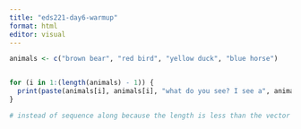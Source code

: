 ```yaml
---
title: "eds221-day6-warmup"
format: html
editor: visual
---
```


```r
animals <- c("brown bear", "red bird", "yellow duck", "blue horse")


for (i in 1:(length(animals) - 1)) {
  print(paste(animals[i], animals[i], "what do you see? I see a", animals[i +1], "looking at me."))
}

# instead of sequence along because the length is less than the vector
```

```{}
```
